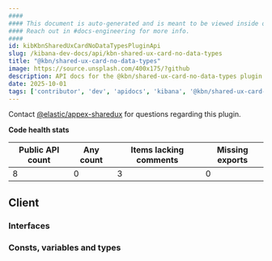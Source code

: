 ```yaml
---
####
#### This document is auto-generated and is meant to be viewed inside our experimental, new docs system.
#### Reach out in #docs-engineering for more info.
####
id: kibKbnSharedUxCardNoDataTypesPluginApi
slug: /kibana-dev-docs/api/kbn-shared-ux-card-no-data-types
title: "@kbn/shared-ux-card-no-data-types"
image: https://source.unsplash.com/400x175/?github
description: API docs for the @kbn/shared-ux-card-no-data-types plugin
date: 2025-10-01
tags: ['contributor', 'dev', 'apidocs', 'kibana', '@kbn/shared-ux-card-no-data-types']
---
```




Contact [@elastic/appex-sharedux](https://github.com/orgs/elastic/teams/appex-sharedux) for questions regarding this plugin.

**Code health stats**

| Public API count  | Any count | Items lacking comments | Missing exports |
|-------------------|-----------|------------------------|-----------------|
| 8 | 0 | 3 | 0 |

## Client

### Interfaces
<DocDefinitionList data={kbnSharedUxCardNoDataTypesObj.client.interfaces}/>

### Consts, variables and types
<DocDefinitionList data={kbnSharedUxCardNoDataTypesObj.client.misc}/>

